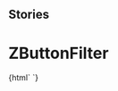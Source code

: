 
## Stories

<Meta title="Deprecated/Buttons/ZButtonFilterDeprecated" component="z-button-filter-deprecated" />

# ZButtonFilter

<Preview>
  <Story name="z-button-filter-deprecated">
    {html`
      <z-button-filter-deprecated
        filtername="${text('filtername', 'filter 2')}"
        hasicon="${boolean('hasicon', true)}"
        isfixed="${boolean('isfixed', true)}"
      ></z-button-filter-deprecated>
    `}
  </Story>
</Preview>

  <Props of="z-button-filter-deprecated" />

